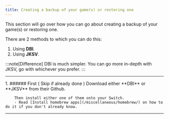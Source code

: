 ```yaml
---
title: Creating a backup of your game(s) or restoring one
---
```



This section will go over how you can go about creating a backup of your game(s) or restoring one.

There are 2 methods to which you can do this:

1. Using **DBI**.
2. Using **JKSV**.

:::note[Difference]
DBI is much simpler. You can go more in-depth with JKSV, go with whichever you prefer.
:::

---

<Steps>
    1.  ###### First ( Skip if already done )
        Download either **DBI** or **JKSV** from their Github.

        Then install either one of them onto your Switch.
        - Read [Install homebrew apps](/miscellaneous/homebrew/) on how to do it if you don't already know.
</Steps>

---

<Tabs>
    <TabItem label = "DBI">
        <Tabs>
            <TabItem label = "Create backup">
            </TabItem>
            <TabItem label = "Restoring backup">
            </TabItem>
        </Tabs>
    </TabItem>
    <TabItem label = "JKSV">
        <Tabs>
            <TabItem label = "Create backup">
            </TabItem>
            <TabItem label = "Restoring backup">
            </TabItem>
        </Tabs>
    </TabItem>
</Tabs>